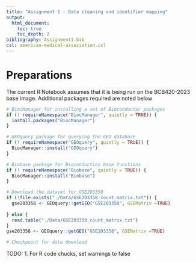 ```yaml
---
title: "Assignment 1 - Data cleaning and identifier mapping"
output: 
  html_document:
    toc: true
    toc_depth: 2
bibliography: Assignment1.bib
csl: american-medical-association.csl
---
```


# Preparations

The current R Notebook assumes that it is being run on the BCB420-2023 base image. Additional packages required are noted below

```r
# BiocManager for installing a set of Bioconductor packages
if (! requireNamespace("BiocManager", quietly = TRUE)) {
  install.packages("BiocManager")
}

# GEOquery package for querying the GEO database
if (! requireNamespace("GEOquery", quietly = TRUE)) {
  BiocManager::install("GEOquery")
}

# Biobase package for Bioconduction base functions
if (! requireNamespace("Biobase", quietly = TRUE)) {
  BiocManager::install("Biobase")
}
```



```r
# Download the dataset for GSE203358
if (!file.exists("./Data/GSE203358_count_matrix.txt")) {
  gse203358 <- GEOquery::getGEO("GSE203358", GSEMatrix =TRUE)
  
} else {
  read.table("./Data/GSE203358_count_matrix.txt")
}
gse203358 <- GEOquery::getGEO("GSE203358", GSEMatrix =TRUE)
```


```r
# Checkpoint for data download

```














TODO:
1. For R code chucks, set warnings to false